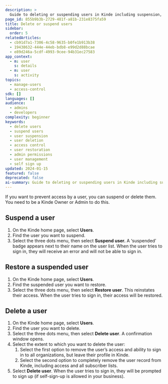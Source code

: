 ```yaml
---
description: >
  Guide to deleting or suspending users in Kinde including suspension, restoration, and permanent deletion options for access control.
page_id: 855b9b3b-2729-481f-a81b-231e8375fa59
title: Delete or suspend users
sidebar:
  order: 5
relatedArticles:
  - cb91d7a1-7306-4c58-9635-b0fe1b913b38
  - 19438632-444e-44eb-bdb8-e99d2d88bcae
  - e89d246a-5cdf-4993-9cee-94b31ec27583
app_context:
  - m: user
    s: details
  - m: user
    s: activity
topics:
  - manage-users
  - access-control
sdk: []
languages: []
audience:
  - admins
  - developers
complexity: beginner
keywords:
  - delete users
  - suspend users
  - user suspension
  - user deletion
  - access control
  - user restoration
  - admin permissions
  - user management
  - self sign up
updated: 2024-01-15
featured: false
deprecated: false
ai-summary: Guide to deleting or suspending users in Kinde including suspension, restoration, and permanent deletion options for access control.
---
```


If you want to prevent access by a user, you can suspend or delete them. You need to be a Kinde Owner or Admin to do this.

## **Suspend a user**

1. On the Kinde home page, select **Users**.
2. Find the user you want to suspend.
3. Select the three dots menu, then select **Suspend user.** A ‘suspended’ badge appears next to their name on the user list. When the user tries to sign in, they will receive an error and will not be able to sign in.

## **Restore a suspended user**

1. On the Kinde home page, select **Users**.
2. Find the suspended user you want to restore.
3. Select the three dots menu, then select **Restore user**. This reinstates their access. When the user tries to sign in, their access will be restored.

## **Delete a user**

1. On the Kinde home page, select **Users**.
2. Find the user you want to delete.
3. Select the three dots menu, then select **Delete user**. A confirmation window opens.
4. Select the extent to which you want to delete the user:
   1. Select the first option to remove the user’s access and ability to sign in to all organizations, but leave their profile in Kinde.
   2. Select the second option to completely remove the user record from Kinde, including access and all subscriber lists.
5. Select **Delete user**. When the user tries to sign in, they will be prompted to sign up (if self-sign-up is allowed in your business).
